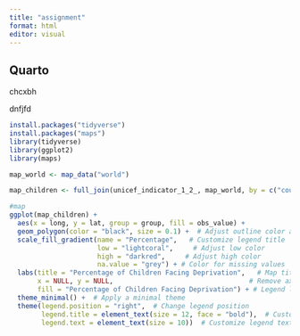 ```yaml
---
title: "assignment"
format: html
editor: visual
---
```


## Quarto

chcxbh

dnfjfd

```r
install.packages("tidyverse")
install.packages("maps")
library(tidyverse)
library(ggplot2)
library(maps)

map_world <- map_data("world")

map_children <- full_join(unicef_indicator_1_2_, map_world, by = c("country" = "region"))

#map 
ggplot(map_children) + 
  aes(x = long, y = lat, group = group, fill = obs_value) + 
  geom_polygon(color = "black", size = 0.1) +  # Adjust outline color and size
  scale_fill_gradient(name = "Percentage",   # Customize legend title
                      low = "lightcoral",     # Adjust low color
                      high = "darkred",     # Adjust high color
                      na.value = "grey") + # Color for missing values
  labs(title = "Percentage of Children Facing Deprivation",   # Map title
       x = NULL, y = NULL,                                  # Remove axis labels
       fill = "Percentage of Children Facing Deprivation") + # Legend label
  theme_minimal() +  # Apply a minimal theme
  theme(legend.position = "right",  # Change legend position
        legend.title = element_text(size = 12, face = "bold"),  # Customize legend title appearance
        legend.text = element_text(size = 10))  # Customize legend text appearance


```
